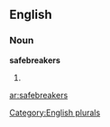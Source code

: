 ==English==

===Noun===
'''safebreakers'''

# {{plural of|[[safebreaker]]}}

[[Category:English plurals]]

[[ar:safebreakers]]